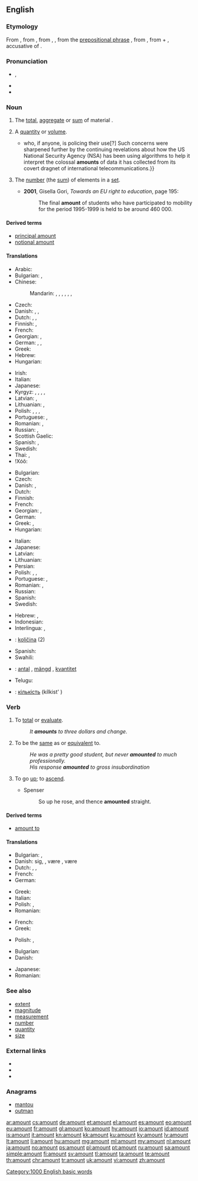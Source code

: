 ==English==
{{wikipedia|Quantity}}

===Etymology===
From {{etyl|enm|en}} {{term|amounten|lang=enm||to mount up to, come up to, signify}}, from {{etyl|fro|en}} {{term|amonter|lang=fro||to amount to}}, from {{term|amont|lang=fro}}, {{term|amunt|lang=fro||uphill, upward}}, from the [[prepositional phrase]] {{term|a mont|lang=fro||toward or to a mountain or heap}}, from {{etyl|la|en}} {{term|ad montem|lang=la}}, from {{term|ad|lang=la||to}} + {{term|montem|lang=la}}, accusative of {{term|mons|lang=la||mountain}}.

===Pronunciation===
* {{enPR|ə.mount'}}, {{IPA|/əˈmaʊnt/|lang=en}}
* {{audio|en-us-amount.ogg|Audio (US)|lang=en}}
* {{rhymes|aʊnt|lang=en}}

===Noun===
{{en-noun}}

# The [[total]], [[aggregate]] or [[sum]] of material {{qualifier|not applicable to discrete numbers or units or items in standard English}}.
#: {{usex|lang=en|The '''amount''' of atmospheric pollution threatens a health crisis.}}
# A [[quantity]] or [[volume]].
#: {{usex|lang=en|Pour a small '''amount''' of water into the dish.}}
#: {{usex|lang=en|The dogs need different '''amounts''' of food.}}
#* {{quote-magazine|date=2013-07-26|author={{w|Leo Hickman}}
|volume=189|issue=7|page=26|magazine={{w|The Guardian Weekly}}
|title=[http://www.theguardian.com/science/2013/jul/01/how-algorithms-rule-world-nsa How algorithms rule the world]
|passage=The use of algorithms in policing is one example of their increasing influence on our lives.{{...}}who, if anyone, is policing their use[?] Such concerns were sharpened further by the continuing revelations about how the US National Security Agency (NSA) has been using algorithms to help it interpret the colossal '''amounts''' of data it has collected from its covert dragnet of international telecommunications.}}
# {{context|nonstandard|sometimes|_|proscribed|lang=en}} The [[number]] (the [[sum]]) of elements in a [[set]].
#* '''2001''', Gisella Gori, ''Towards an EU right to education'', page 195:
#*: The final '''amount''' of students who have participated to mobility for the period 1995-1999 is held to be around 460&nbsp;000.

====Derived terms====
* [[principal amount]]
* [[notional amount]]

====Translations====
{{trans-top|total or sum of items}}
* Arabic: {{t|ar|مبلغ|m|tr=mablagh}}
* Bulgarian: {{t+|bg|сума}}, {{t+|bg|сбор}}
* Chinese:
*: Mandarin: {{t|cmn|數量|sc=Hani}}, {{t+|cmn|数量|tr=shùliàng|sc=Hani}}, {{t+|cmn|量|tr=liàng|sc=Hani}}, {{t|cmn|數字|sc=Hani}}, {{t+|cmn|数字|tr=shùzì|sc=Hani}}, {{t+|cmn|額|sc=Hani}}, {{t+|cmn|额|tr=é|sc=Hani}}
* Czech: {{t+|cs|množství|n}}
* Danish: {{t+|da|antal|n}}, {{t|da|sum|c}}, {{t+|da|beløb|n}} {{qualifier|money}}
* Dutch: {{t+|nl|hoeveelheid|f}}, {{t+|nl|bedrag|n}}, {{t+|nl|saldo|n}}
* Finnish: {{t+|fi|määrä}}, {{t+|fi|lukumäärä}}
* French: {{t+|fr|montant|m}}
* Georgian: {{t|ka|ჯამი|sc=Geor}}, {{t|ka|ოდენობა|sc=Geor}}
* German: {{t+|de|Anzahl|f}}, {{t+|de|Menge|f}}, {{t+|de|Betrag|m}}
* Greek: {{t+|el|σύνολο|n|tr=sýnolo|sc=Grek}}
* Hebrew: {{t+|he|סכום}}
* Hungarian: {{t+|hu|összeg}}
{{trans-mid}}
* Irish: {{t|ga|suim|f}}
* Italian: {{t+|it|ammontare|m}}
* Japanese: {{t|ja|総量|tr=そうりょう, sōryō}}
* Kyrgyz: {{t+|ky|сан}}, {{t+|ky|сумма}}, {{t+|ky|жыйынтык}}, {{t+|ky|көлөм}}, {{t+|ky|аздык-көптүк}}
* Latvian: {{t|lv|summa|f}}, {{t|lv|daudzums|m}}
* Lithuanian: {{t+|lt|suma|f}}, {{t+|lt|kiekis|m}}
* Polish: {{t+|pl|ilość|f}}, {{t+|pl|liczba|f}}, {{t+|pl|kwota|f}}, {{t+|pl|suma|f}}
* Portuguese: {{t+|pt|quantidade|f}}, {{t+|pt|quantia|f}} {{qualifier|of money}}
* Romanian: {{t+|ro|sumă|f}}, {{t+|ro|valoare|f}}
* Russian: {{t+|ru|количество|n|tr=kolíčestvo}}, {{t+|ru|сумма|f|tr=súmma}}
* Scottish Gaelic: {{t|gd|suim|f}}
* Spanish: {{t+|es|cantidad|f}}, {{t+|es|monto|m}}
* Swedish: {{t+|sv|mängd|c}}
* Thai: {{t|th|จำนวนรวม}}, {{t+|th|รวม}}
* ǃXóõ: {{t|nmn|ʻǁnàhã}}
{{trans-bottom}}

{{trans-top|quantity or volume}}
* Bulgarian: {{t+|bg|количество|n|tr=kolíčestvo}}
* Czech: {{t+|cs|množství|n}}
* Danish: {{t+|da|mål|n}}, {{t|da|mængde|c}}
* Dutch: {{t+|nl|hoeveelheid|f}}
* Finnish: {{t+|fi|määrä}}
* French: {{t+|fr|quantité|f}}
* Georgian: {{t|ka|რაოდენობა|sc=Geor}}, {{t|ka|ოდენობა|sc=Geor}}
* German: {{t+|de|Menge|f}}
* Greek: {{t+|el|ποσότητα|f|tr=posótita|sc=Grek}}, {{t+|el|ποσό|n|tr=posó|sc=Grek}}
* Hungarian: {{t+|hu|mennyiség}}
{{trans-mid}}
* Italian: {{t+|it|quantità}}
* Japanese: {{t+|ja|量|tr=りょう, ryō}}
* Latvian: {{t|lv|daudzums|m}}
* Lithuanian: {{t+|lt|kiekis|m}}
* Persian: {{t+|fa|مقدار|tr=meqdâr|sc=fa-Arab}}
* Polish: {{t+|pl|ilość|f}}, {{t+|pl|liczba|f}}, {{t+|pl|kwota|f}}
* Portuguese: {{t+|pt|quantidade|f}}, {{t+|pt|quantia|f}} {{qualifier|of money}}
* Romanian: {{t+|ro|cantitate|f}}, {{t+|ro|măsură|f}}
* Russian: {{t+|ru|количество|n|tr=kolíčestvo}}
* Spanish: {{t+|es|cantidad}}
* Swedish: {{t+|sv|mängd|c}}
{{trans-bottom}}

{{trans-see|number of elements in a set|number}}

{{checktrans-top}}
* Hebrew: {{t-check|he|סכום|m}}, {{t-check|he|סך|m}}
* Indonesian: {{t-check|id|jumlah}}
* Interlingua: {{t-check|ia|amonta}}, {{t-check|ia|quantitate}}
* {{ttbc|sl}}: [[količina]] {{g|f}} (2)
{{trans-mid}}
* Spanish: {{t-check|es|cantidad|f}}
* Swahili: {{t-check|sw|kiasi}}
* {{ttbc|sv}}: [[antal]] {{g|n}}, [[mängd]] {{g|c}}, [[kvantitet]] {{g|c}}
* Telugu: {{t-check|te|మొత్తము}}
* {{ttbc|uk}}: [[кількість]] (kílkist' ) {{g|f}}
{{trans-bottom}}

===Verb===
{{en-verb}}

# {{context|intransitive|followed by ''to''|lang=en}} To [[total]] or [[evaluate]].
#: ''It '''amounts''' to three dollars and change.''
# {{context|intransitive|followed by ''to''|lang=en}} To be the [[same]] as or [[equivalent]] to.
#: ''He was a pretty good student, but never '''amounted''' to much professionally.''
#: ''His response '''amounted''' to gross insubordination''
# {{context|obsolete|intransitive|lang=en}} To go [[up]]; to [[ascend]].
#* Spenser
#*: So up he rose, and thence '''amounted''' straight.

====Derived terms====
* [[amount to]]

====Translations====
{{trans-top|to total or evaluate}}
* Bulgarian: {{t+|bg|съставлявам}}, {{t|bg|възлизам на}}
* Danish: {{t|da|beløbe}} sig, {{t|da|løbe op}}, være {{t|da|det samme}}, være {{t|da|ensbetydende}}
* Dutch: {{t+|nl|bedragen}}, {{t|nl|komen op}}, {{t|nl|uitkomen op}}
* French: {{t+|fr|monter}}
* German: {{t+|de|beträgt}}
{{trans-mid}}
* Greek: {{t+|el|ανέρχομαι|tr=anérchomai|sc=Grek}}
* Italian: {{t+|it|ammontare}}
* Polish: {{t+|pl|wynieść}}, {{t+|pl|dawać}}
* Romanian: {{t+|ro|evalua}}
{{trans-bottom}}

{{trans-top|to be the same as}}
* French: {{t+|fr|correspondre}}
* Greek: {{t+|el|ισοδυναμώ|tr=isodynamó}}
{{trans-mid}}
* Polish: {{t+|pl|wynieść}}, {{t|pl|być równoznacznym z}}
{{trans-bottom}}

{{checktrans-top}}
* Bulgarian: {{t-check|bg|достигам до}}
* Danish: {{t+check|da|blive}}
{{trans-mid}}
* Japanese: {{t+check|ja|なる|tr=naru}}
* Romanian: {{t-check|ro|se ridica}}
{{trans-bottom}}

===See also===
* [[extent]]
* [[magnitude]]
* [[measurement]]
* [[number]]
* [[quantity]]
* [[size]]

===External links===
* {{R:Webster 1913}}
* {{R:Century 1911}}
* {{R:OneLook}}

===Anagrams===
* [[mantou#English|mantou]]
* [[outman#English|outman]]


[[Category:1000 English basic words]]
[[ar:amount]]
[[cs:amount]]
[[de:amount]]
[[et:amount]]
[[el:amount]]
[[es:amount]]
[[eo:amount]]
[[eu:amount]]
[[fr:amount]]
[[gl:amount]]
[[ko:amount]]
[[hy:amount]]
[[io:amount]]
[[id:amount]]
[[is:amount]]
[[it:amount]]
[[kn:amount]]
[[kk:amount]]
[[ku:amount]]
[[ky:amount]]
[[lv:amount]]
[[lt:amount]]
[[li:amount]]
[[hu:amount]]
[[mg:amount]]
[[ml:amount]]
[[my:amount]]
[[nl:amount]]
[[ja:amount]]
[[no:amount]]
[[ps:amount]]
[[pl:amount]]
[[pt:amount]]
[[ru:amount]]
[[sa:amount]]
[[simple:amount]]
[[fi:amount]]
[[sv:amount]]
[[tl:amount]]
[[ta:amount]]
[[te:amount]]
[[th:amount]]
[[chr:amount]]
[[tr:amount]]
[[uk:amount]]
[[vi:amount]]
[[zh:amount]]